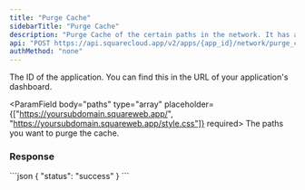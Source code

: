 ```yaml
---
title: "Purge Cache"
sidebarTitle: "Purge Cache"
description: "Purge Cache of the certain paths in the network. It has a rate limit of 1 request every 60 seconds."
api: "POST https://api.squarecloud.app/v2/apps/{app_id}/network/purge_cache"
authMethod: "none"
---
```



<Authorization />

<ParamField path="app_id" type="string" placeholder="Application ID" required>
  The ID of the application. You can find this in the URL of your application's dashboard.
</ParamField>

<ParamField body="paths" type="array" placeholder={["https://yoursubdomain.squareweb.app/", "https://yoursubdomain.squareweb.app/style.css"]} required>
  The paths you want to purge the cache.
</ParamField>

### Response

<Status />

<ResponseExample>
```json
{
    "status": "success"
}
```
</ResponseExample>
